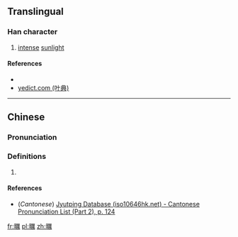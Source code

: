 ==Translingual==

===Han character===
{{Han char|rn=72|rad=日|as=15|sn=19|four=6102<sub>7</sub>|canj=日一廿月 (AMTB)|ids=⿰[[日]][[厲]]}}

# [[intense]] [[sunlight]]

====References====
* {{Han ref|kx=0501.200|dkj=14241|dj=0871.290|hdz=21540.110|uh=66DE|ud=26334|bh=F24B|bd=62027}}
*[http://yedict.com/htm/66/66DE.htm yedict.com (叶典)]

----

==Chinese==
{{zh-forms}}

===Pronunciation===
{{zh-pron
|m=lì
|c=lai6
|mc=
|oc=
|ma=
|cat=n
}}

===Definitions===
# {{rfdef|lang=zh}}

====References====
*(''Cantonese'') [http://www.iso10646hk.net/jp/document/download.jsp Jyutping Database (iso10646hk.net) - Cantonese Pronunciation List (Part 2), p. 124]

[[fr:曞]]
[[pl:曞]]
[[zh:曞]]